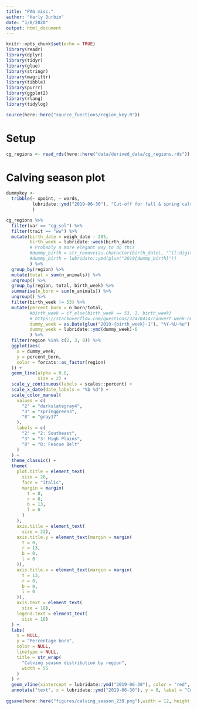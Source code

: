 ---
title: "PAG misc."
author: "Harly Durbin"
date: "1/8/2020"
output: html_document
---

```{r setup, include=FALSE}
knitr::opts_chunk$set(echo = TRUE)
library(readr)
library(dplyr)
library(tidyr)
library(glue)
library(stringr)
library(magrittr)
library(tibble)
library(purrr)
library(ggplot2)
library(rlang)
library(tidylog)

source(here::here("source_functions/region_key.R"))
```

# Setup

```{r}
cg_regions <- read_rds(here::here("data/derived_data/cg_regions.rds"))
```


# Calving season plot

```{r, fig.width=12, fig.height=7}

dummykey <-
  tribble(~ xpoint, ~ words,
          lubridate::ymd("2019-06-30"), "Cut-off for fall & spring calving"
          )

cg_regions %>% 
  filter(var == "cg_sol") %>% 
  filter(trait == "ww") %>% 
  mutate(birth_date = weigh_date - 205,
         birth_week = lubridate::week(birth_date)
         # Probably a more elegant way to do this
         #dummy_birth = str_remove(as.character(birth_date), "^[[:digit:]]{4}"),
         #dummy_birth = lubridate::ymd(glue("2019{dummy_birth}"))
         ) %>% 
  group_by(region) %>% 
  mutate(total = sum(n_animals)) %>% 
  ungroup() %>% 
  group_by(region, total, birth_week) %>% 
  summarise(n_born = sum(n_animals)) %>% 
  ungroup() %>% 
  filter(birth_week != 53) %>% 
  mutate(percent_born = n_born/total,
         #birth_week = if_else(birth_week == 53, 1, birth_week)
         # https://stackoverflow.com/questions/32470414/convert-week-number-to-date
         dummy_week = as.Date(glue("2019-{birth_week}-1"), "%Y-%U-%u"),
         dummy_week = lubridate::ymd(dummy_week)-6
         ) %>%
  filter(region %in% c(2, 3, 8)) %>% 
  ggplot(aes(
    x = dummy_week,
    y = percent_born, 
    color = forcats::as_factor(region)
  )) +
  geom_line(alpha = 0.8,
            size = 2) +
  scale_y_continuous(labels = scales::percent) +
  scale_x_date(date_labels = "%b %d") +
  scale_color_manual(
    values = c(
      "2" = "darkslategray4",
      "3" = "springgreen3",
      "8" = "gray17"
    ),
    labels = c(
      "2" = "2: Southeast",
      "3" = "3: High Plains",
      "8" = "8: Fescue Belt"
    )
  ) +
  theme_classic() +
  theme(
    plot.title = element_text(
      size = 26,
      face = "italic",
      margin = margin(
        t = 0,
        r = 0,
        b = 13,
        l = 0
      )
    ),
    axis.title = element_text(
      size = 22),
    axis.title.y = element_text(margin = margin(
      t = 0,
      r = 13,
      b = 0,
      l = 0
    )),
    axis.title.x = element_text(margin = margin(
      t = 13,
      r = 0,
      b = 0,
      l = 0
    )),
    axis.text = element_text(
      size = 18),
    legend.text = element_text(
      size = 18)
  ) +
  labs(
    x = NULL,
    y = "Percentage born",
    color = NULL,
    linetype = NULL,
    title = str_wrap(
      "Calving season distribution by region",
      width = 55
    )
  ) +
  geom_vline(xintercept = lubridate::ymd("2019-06-30"), color = "red", linetype = "twodash", size = 2) +
  annotate("text", x = lubridate::ymd("2019-06-30"), y = 0, label = "Cut-off for fall & spring calving", size = 6, angle = 90, vjust = -0.7, hjust = -0.2, color = "red")
  
ggsave(here::here("figures/calving_season_238.png"),width = 12, height = 7)  
```

